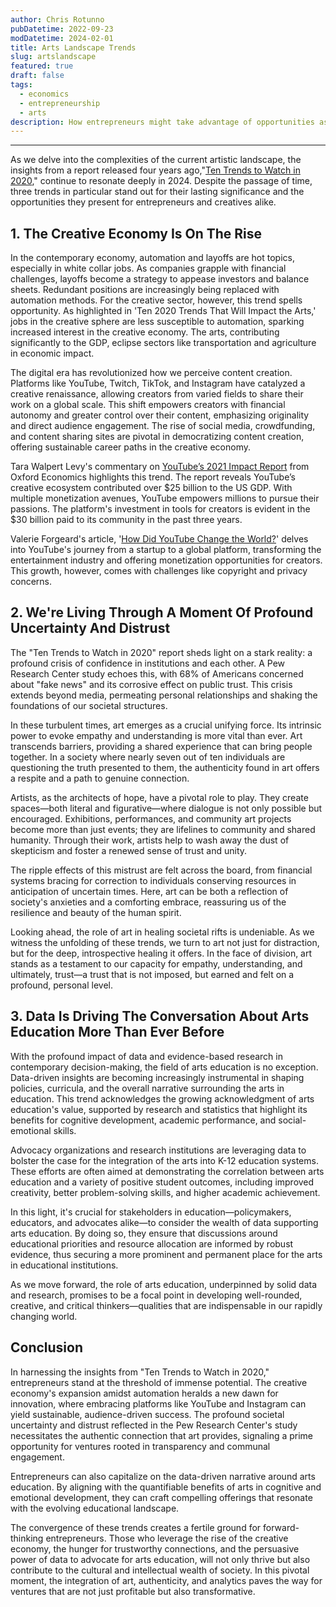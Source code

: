 ```yaml
---
author: Chris Rotunno
pubDatetime: 2022-09-23
modDatetime: 2024-02-01
title: Arts Landscape Trends
slug: artslandscape
featured: true
draft: false
tags:
  - economics
  - entrepreneurship
  - arts
description: How entrepreneurs might take advantage of opportunities as a result of the rise of content creation, trust building, and data-informed decisions.
---
```


---

As we delve into the complexities of the current artistic landscape, the insights from a report released four years ago,"<a href="https://blog.americansforthearts.org/2020/02/14/ten-2020-trends-that-will-impact-the-arts">Ten Trends to Watch in 2020</a>," continue to resonate deeply in 2024. Despite the passage of time, three trends in particular stand out for their lasting significance and the opportunities they present for entrepreneurs and creatives alike.

## 1. The Creative Economy Is On The Rise

In the contemporary economy, automation and layoffs are hot topics, especially in white collar jobs. As companies grapple with financial challenges, layoffs become a strategy to appease investors and balance sheets. Redundant positions are increasingly being replaced with automation methods. For the creative sector, however, this trend spells opportunity. As highlighted in 'Ten 2020 Trends That Will Impact the Arts,' jobs in the creative sphere are less susceptible to automation, sparking increased interest in the creative economy. The arts, contributing significantly to the GDP, eclipse sectors like transportation and agriculture in economic impact.

The digital era has revolutionized how we perceive content creation. Platforms like YouTube, Twitch, TikTok, and Instagram have catalyzed a creative renaissance, allowing creators from varied fields to share their work on a global scale. This shift empowers creators with financial autonomy and greater control over their content, emphasizing originality and direct audience engagement. The rise of social media, crowdfunding, and content sharing sites are pivotal in democratizing content creation, offering sustainable career paths in the creative economy.

Tara Walpert Levy's commentary on <a href="https://blog.youtube/news-and-events/oxford-economics-youtube-impact-report-2021/#:~:text=Oxford%20Economics%20estimates%20that%20in,billion%20to%20the%20US%20GDP.">YouTube’s 2021 Impact Report</a> from Oxford Economics highlights this trend. The report reveals YouTube’s creative ecosystem contributed over $25 billion to the US GDP. With multiple monetization avenues, YouTube empowers millions to pursue their passions. The platform's investment in tools for creators is evident in the $30 billion paid to its community in the past three years.

Valerie Forgeard's article, '<a href="https://brilliantio.com/how-did-youtube-change-the-world/">How Did YouTube Change the World?</a>' delves into YouTube's journey from a startup to a global platform, transforming the entertainment industry and offering monetization opportunities for creators. This growth, however, comes with challenges like copyright and privacy concerns.

## 2. We're Living Through A Moment Of Profound Uncertainty And Distrust

The "Ten Trends to Watch in 2020" report sheds light on a stark reality: a profound crisis of confidence in institutions and each other. A Pew Research Center study echoes this, with 68% of Americans concerned about "fake news" and its corrosive effect on public trust. This crisis extends beyond media, permeating personal relationships and shaking the foundations of our societal structures.

In these turbulent times, art emerges as a crucial unifying force. Its intrinsic power to evoke empathy and understanding is more vital than ever. Art transcends barriers, providing a shared experience that can bring people together. In a society where nearly seven out of ten individuals are questioning the truth presented to them, the authenticity found in art offers a respite and a path to genuine connection.

Artists, as the architects of hope, have a pivotal role to play. They create spaces—both literal and figurative—where dialogue is not only possible but encouraged. Exhibitions, performances, and community art projects become more than just events; they are lifelines to community and shared humanity. Through their work, artists help to wash away the dust of skepticism and foster a renewed sense of trust and unity.

The ripple effects of this mistrust are felt across the board, from financial systems bracing for correction to individuals conserving resources in anticipation of uncertain times. Here, art can be both a reflection of society's anxieties and a comforting embrace, reassuring us of the resilience and beauty of the human spirit.

Looking ahead, the role of art in healing societal rifts is undeniable. As we witness the unfolding of these trends, we turn to art not just for distraction, but for the deep, introspective healing it offers. In the face of division, art stands as a testament to our capacity for empathy, understanding, and ultimately, trust—a trust that is not imposed, but earned and felt on a profound, personal level.

## 3. Data Is Driving The Conversation About Arts Education More Than Ever Before

With the profound impact of data and evidence-based research in contemporary decision-making, the field of arts education is no exception. Data-driven insights are becoming increasingly instrumental in shaping policies, curricula, and the overall narrative surrounding the arts in education. This trend acknowledges the growing acknowledgment of arts education's value, supported by research and statistics that highlight its benefits for cognitive development, academic performance, and social-emotional skills.

Advocacy organizations and research institutions are leveraging data to bolster the case for the integration of the arts into K-12 education systems. These efforts are often aimed at demonstrating the correlation between arts education and a variety of positive student outcomes, including improved creativity, better problem-solving skills, and higher academic achievement.

In this light, it's crucial for stakeholders in education—policymakers, educators, and advocates alike—to consider the wealth of data supporting arts education. By doing so, they ensure that discussions around educational priorities and resource allocation are informed by robust evidence, thus securing a more prominent and permanent place for the arts in educational institutions.

As we move forward, the role of arts education, underpinned by solid data and research, promises to be a focal point in developing well-rounded, creative, and critical thinkers—qualities that are indispensable in our rapidly changing world.

## Conclusion

In harnessing the insights from "Ten Trends to Watch in 2020," entrepreneurs stand at the threshold of immense potential. The creative economy's expansion amidst automation heralds a new dawn for innovation, where embracing platforms like YouTube and Instagram can yield sustainable, audience-driven success. The profound societal uncertainty and distrust reflected in the Pew Research Center's study necessitates the authentic connection that art provides, signaling a prime opportunity for ventures rooted in transparency and communal engagement.

Entrepreneurs can also capitalize on the data-driven narrative around arts education. By aligning with the quantifiable benefits of arts in cognitive and emotional development, they can craft compelling offerings that resonate with the evolving educational landscape.

The convergence of these trends creates a fertile ground for forward-thinking entrepreneurs. Those who leverage the rise of the creative economy, the hunger for trustworthy connections, and the persuasive power of data to advocate for arts education, will not only thrive but also contribute to the cultural and intellectual wealth of society. In this pivotal moment, the integration of art, authenticity, and analytics paves the way for ventures that are not just profitable but also transformative.
